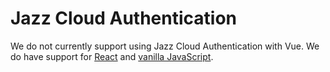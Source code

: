 # Jazz Cloud Authentication

We do not currently support using Jazz Cloud Authentication with Vue.
We do have support for [React](/docs/react/authentication/jazz-cloud) and [vanilla JavaScript](/docs/vanilla/authentication/jazz-cloud).
